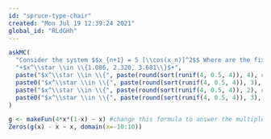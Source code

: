 ```yaml
---
id: "spruce-type-chair"
created: "Mon Jul 19 12:39:24 2021"
global_id: "RLdGHh"
---
```


```r
askMC(
  "Consider the system $$x_{n+1} = 5 [\\cos(x_n)]^2$$ Where are the fixed points? (You can use the sandbox to solve the system numerically.)",
  "+$x^\\star \\in \\{1.086, 2.320, 3.681\\}$+",
  paste("$x^\\star \\in \\{", paste(round(sort(runif(4, 0.5, 4)), 4), collapse=", "), "\\}$"),
  paste0("$x^\\star \\in \\{", paste(round(sort(runif(4, 0.5, 4)), 3), collapse=", "), "\\}$"),
  paste("$x^\\star \\in \\{", paste(round(sort(runif(4, 0.5, 4)), 2), collapse=", "), "\\}$"),
  paste0("$x^\\star \\in \\{", paste(round(sort(runif(4, 0.5, 4)), 3), collapse=", "), "\\}$")
)
```

```r
g <- makeFun(4*x*(1-x) ~ x) #change this formula to answer the multiple choice question
Zeros(g(x) - x ~ x, domain(x=-10:10))
```
